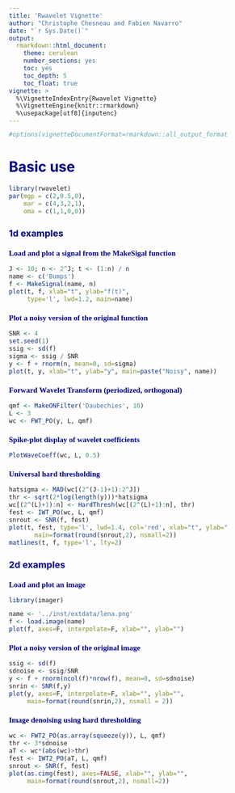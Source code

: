 ```yaml
---
title: 'Rwavelet Vignette'
author: "Christophe Chesneau and Fabien Navarro"
date: "`r Sys.Date()`"
output:
  rmarkdown::html_document:
    theme: cerulean
    number_sections: yes
    toc: yes
    toc_depth: 5
    toc_float: true
vignette: >
  %\VignetteIndexEntry{Rwavelet Vignette}
  %\VignetteEngine{knitr::rmarkdown}
  %\usepackage[utf8]{inputenc}
---
```

<style type="text/css">

body{ /* Normal  */
      font-size: 12px;
  }
td {  /* Table  */
  font-size: 8px;
}
h1.title {
  font-size: 38px;
  color: DarkRed;
}
h1 { /* Header 1 */
  font-size: 28px;
  color: DarkBlue;
}
h2 { /* Header 2 */
    font-size: 18px;
  color: DarkBlue;
}
h3 { /* Header 3 */
  font-size: 15px;
  font-family: "Times New Roman", Times, serif;
  color: DarkBlue;
}
code.r{ /* Code block */
    font-size: 12px;
}
pre { /* Code block - determines code spacing between lines */
    font-size: 14px;
}
</style>

```r
#options(vignetteDocumentFormat=rmarkdown::all_output_formats("rwaveletvignette.Rmd"))
```


# Basic use
```r
library(rwavelet)
par(mgp = c(2,0.5,0),
    mar = c(4,3,2,1),
    oma = c(1,1,0,0))
```

## 1d examples
### Load and plot a signal from the MakeSigal function {#example1}
```r
J <- 10; n <- 2^J; t <- (1:n) / n
name <- c('Bumps')
f <- MakeSignal(name, n)
plot(t, f, xlab="t", ylab="f(t)",
     type='l', lwd=1.2, main=name)
```

### Plot a noisy version of the original function {#example2}
```r
SNR <- 4
set.seed(1)
ssig <- sd(f)
sigma <- ssig / SNR
y <- f + rnorm(n, mean=0, sd=sigma)
plot(t, y, xlab="t", ylab="y", main=paste("Noisy", name))
```

### Forward Wavelet Transform (periodized, orthogonal) {#example3}
```r
qmf <- MakeONFilter('Daubechies', 10)
L <- 3
wc <- FWT_PO(y, L, qmf)
```

### Spike-plot display of wavelet coefficients {#example4}
```r
PlotWaveCoeff(wc, L, 0.5)
```

### Universal hard thresholding  {#example5}
```r
hatsigma <- MAD(wc[(2^(J-1)+1):2^J])
thr <- sqrt(2*log(length(y)))*hatsigma
wc[(2^(L)+1):n] <- HardThresh(wc[(2^(L)+1):n], thr)
fest <- IWT_PO(wc, L, qmf)
snrout <- SNR(f, fest)
plot(t, fest, type='l', lwd=1.4, col='red', xlab="t", ylab="hat_f(t)",
	   main=format(round(snrout,2), nsmall=2))
matlines(t, f, type='l', lty=2)
```

## 2d examples
### Load and plot an image
```r
library(imager)
```

```r
name <- '../inst/extdata/lena.png'
f <- load.image(name)
plot(f, axes=F, interpolate=F, xlab="", ylab="")
```

### Plot a noisy version of the original image
```r
ssig <- sd(f)
sdnoise <- ssig/SNR
y <- f + rnorm(ncol(f)*nrow(f), mean=0, sd=sdnoise)
snrin <- SNR(f,y)
plot(y, axes=F, interpolate=F, xlab="", ylab="",
     main=format(round(snrin,2), nsmall = 2))
```

### Image denoising using hard thresholding
```r
wc <- FWT2_PO(as.array(squeeze(y)), L, qmf)
thr <- 3*sdnoise
aT <- wc*(abs(wc)>thr)
fest <- IWT2_PO(aT, L, qmf)
snrout <- SNR(f, fest)
plot(as.cimg(fest), axes=FALSE, xlab="", ylab="",
     main=format(round(snrout,2), nsmall=2))
```
